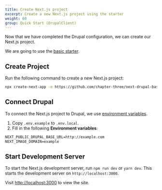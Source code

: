 ```yaml
---
title: Create Next.js project
excerpt: Create a new Next.js project using the starter
weight: 60
group: Quick Start (DrupalClient)
---
```


Now that we have completed the Drupal configuration, we can create our Next.js project.

We are going to use the [basic starter](https://github.com/chapter-three/next-drupal/tree/master/starters/basic-starter-client).

## Create Project

Run the following command to create a new Next.js project:

```sh
npx create-next-app -e https://github.com/chapter-three/next-drupal-basic-starter-client
```

## Connect Drupal

To connect the Next.js project to Drupal, we use [environment variables](https://nextjs.org/docs/basic-features/environment-variables).

1. Copy `.env.example` to `.env.local`.
2. Fill in the following **Environment variables**:

```txt title=.env.local
NEXT_PUBLIC_DRUPAL_BASE_URL=http://example.com
NEXT_IMAGE_DOMAIN=example
```

## Start Development Server

To start the Next.js development server, run `npm run dev` or `yarn dev`. This starts the development server on `http://localhost:3000`.

Visit [http://localhost:3000](http://localhost:3000) to view the site.
